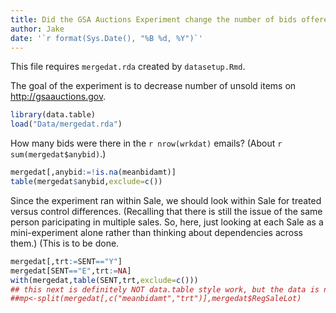 ```yaml
---
title: Did the GSA Auctions Experiment change the number of bids offered by previous users of the system?
author: Jake
date: '`r format(Sys.Date(), "%B %d, %Y")`'
---
```


This file requires `mergedat.rda` created by `datasetup.Rmd`.

The goal of the experiment is to decrease number of unsold items on <http://gsaauctions.gov>.

```r
library(data.table)
load("Data/mergedat.rda")
```

How many bids were there in the `r nrow(wrkdat)` emails? (About `r sum(mergedat$anybid)`.)

```r
mergedat[,anybid:=!is.na(meanbidamt)]
table(mergedat$anybid,exclude=c())
```

Since the experiment ran within Sale, we should look within Sale for treated versus control differences. (Recalling that there is still the issue of the same person paricipating in multiple sales. So, here, just looking at each Sale as a mini-experiment alone rather than thinking about dependencies across them.) (This is to be done. 

```r
mergedat[,trt:=SENT=="Y"]
mergedat[SENT=="E",trt:=NA]
with(mergedat,table(SENT,trt,exclude=c()))
## this next is definitely NOT data.table style work, but the data is not too big right now.
##mp<-split(mergedat[,c("meanbidamt","trt")],mergedat$RegSaleLot)

```



